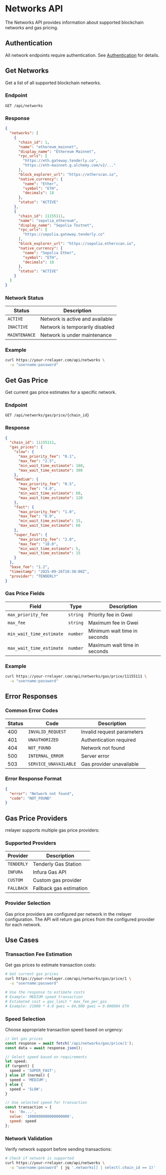 # Networks API

The Networks API provides information about supported blockchain networks and gas pricing.

## Authentication

All network endpoints require authentication. See [Authentication](/integration/api/authentication) for details.

## Get Networks

Get a list of all supported blockchain networks.

### Endpoint
```
GET /api/networks
```

### Response

```json
{
  "networks": [
    {
      "chain_id": 1,
      "name": "ethereum_mainnet",
      "display_name": "Ethereum Mainnet",
      "rpc_urls": [
        "https://eth.gateway.tenderly.co",
        "https://eth-mainnet.g.alchemy.com/v2/..."
      ],
      "block_explorer_url": "https://etherscan.io",
      "native_currency": {
        "name": "Ether",
        "symbol": "ETH",
        "decimals": 18
      },
      "status": "ACTIVE"
    },
    {
      "chain_id": 11155111,
      "name": "sepolia_ethereum",
      "display_name": "Sepolia Testnet",
      "rpc_urls": [
        "https://sepolia.gateway.tenderly.co"
      ],
      "block_explorer_url": "https://sepolia.etherscan.io",
      "native_currency": {
        "name": "Sepolia Ether",
        "symbol": "ETH",
        "decimals": 18
      },
      "status": "ACTIVE"
    }
  ]
}
```

### Network Status

| Status | Description |
|--------|-------------|
| `ACTIVE` | Network is active and available |
| `INACTIVE` | Network is temporarily disabled |
| `MAINTENANCE` | Network is under maintenance |

### Example

```bash
curl https://your-rrelayer.com/api/networks \
  -u "username:password"
```

## Get Gas Price

Get current gas price estimates for a specific network.

### Endpoint
```
GET /api/networks/gas/price/{chain_id}
```

### Response

```json
{
  "chain_id": 11155111,
  "gas_prices": {
    "slow": {
      "max_priority_fee": "0.1",
      "max_fee": "2.5",
      "min_wait_time_estimate": 180,
      "max_wait_time_estimate": 300
    },
    "medium": {
      "max_priority_fee": "0.5",
      "max_fee": "4.0",
      "min_wait_time_estimate": 60,
      "max_wait_time_estimate": 120
    },
    "fast": {
      "max_priority_fee": "1.0",
      "max_fee": "6.0",
      "min_wait_time_estimate": 15,
      "max_wait_time_estimate": 60
    },
    "super_fast": {
      "max_priority_fee": "2.0",
      "max_fee": "10.0",
      "min_wait_time_estimate": 5,
      "max_wait_time_estimate": 15
    }
  },
  "base_fee": "1.2",
  "timestamp": "2025-09-26T10:30:00Z",
  "provider": "TENDERLY"
}
```

### Gas Price Fields

| Field | Type | Description |
|-------|------|-------------|
| `max_priority_fee` | `string` | Priority fee in Gwei |
| `max_fee` | `string` | Maximum fee in Gwei |
| `min_wait_time_estimate` | `number` | Minimum wait time in seconds |
| `max_wait_time_estimate` | `number` | Maximum wait time in seconds |

### Example

```bash
curl https://your-rrelayer.com/api/networks/gas/price/11155111 \
  -u "username:password"
```

## Error Responses

### Common Error Codes

| Status | Code | Description |
|--------|------|-------------|
| 400 | `INVALID_REQUEST` | Invalid request parameters |
| 401 | `UNAUTHORIZED` | Authentication required |
| 404 | `NOT_FOUND` | Network not found |
| 500 | `INTERNAL_ERROR` | Server error |
| 503 | `SERVICE_UNAVAILABLE` | Gas provider unavailable |

### Error Response Format

```json
{
  "error": "Network not found",
  "code": "NOT_FOUND"
}
```

## Gas Price Providers

rrelayer supports multiple gas price providers:

### Supported Providers

| Provider | Description |
|----------|-------------|
| `TENDERLY` | Tenderly Gas Station |
| `INFURA` | Infura Gas API |
| `CUSTOM` | Custom gas provider |
| `FALLBACK` | Fallback gas estimation |

### Provider Selection

Gas price providers are configured per network in the rrelayer configuration. The API will return gas prices from the configured provider for each network.

## Use Cases

### Transaction Fee Estimation

Get gas prices to estimate transaction costs:

```bash
# Get current gas prices
curl https://your-rrelayer.com/api/networks/gas/price/1 \
  -u "username:password"

# Use the response to estimate costs
# Example: MEDIUM speed transaction
# Estimated cost = gas_limit * max_fee_per_gas
# Example: 21000 * 4.0 gwei = 84,000 gwei = 0.000084 ETH
```

### Speed Selection

Choose appropriate transaction speed based on urgency:

```javascript
// Get gas prices
const response = await fetch('/api/networks/gas/price/1');
const data = await response.json();

// Select speed based on requirements
let speed;
if (urgent) {
  speed = 'SUPER_FAST';
} else if (normal) {
  speed = 'MEDIUM';
} else {
  speed = 'SLOW';
}

// Use selected speed for transaction
const transaction = {
  to: '0x...',
  value: '1000000000000000000',
  speed: speed
};
```

### Network Validation

Verify network support before sending transactions:

```bash
# Check if network is supported
curl https://your-rrelayer.com/api/networks \
  -u "username:password" | jq '.networks[] | select(.chain_id == 1)'
```